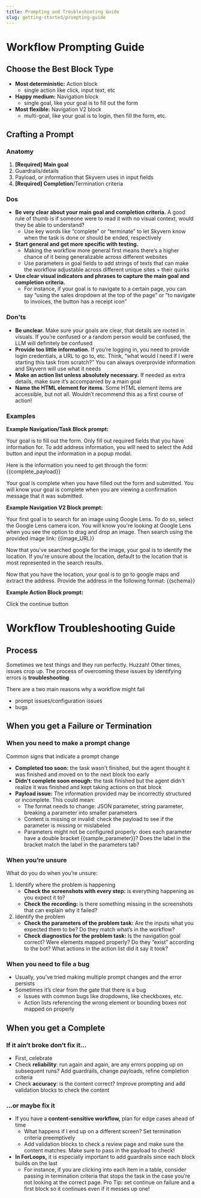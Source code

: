 ```yaml
---
title: Prompting and Troubleshooting Guide
slug: getting-started/prompting-guide
---
```



# Workflow Prompting Guide

## Choose the Best Block Type

- **Most deterministic:** Action block
    - single action like click, input text, etc
- **Happy medium:** Navigation block
    - single goal, like your goal is to fill out the form
- **Most flexible:** Navigation V2 block
    - multi-goal, like your goal is to login, then fill the form, etc.
    

## Crafting a Prompt

### Anatomy

1. **[Required] Main goal** 
2. Guardrails/details
3. Payload, or information that Skyvern uses in input fields
4. **[Required] Completion**/Termination criteria 

### Dos

- **Be very clear about your main goal and completion criteria.** A good rule of thumb is if someone were to read it with no visual context, would they be able to understand?
    - Use key words like “complete” or “terminate” to let Skyvern know when the task is done or should be ended, respectively
- **Start general and get more specific with testing.**
    - Making the workflow more general first means there’s a higher chance of it being generalizable across different websites
    - Use parameters in goal fields to add strings of texts that can make the workflow adjustable across different unique sites + their quirks
- **Use clear visual indicators and phrases to capture the main goal and completion criteria.**
    - For instance, if your goal is to navigate to a certain page, you can say “using the sales dropdown at the top of the page” or “to navigate to invoices, the button has a receipt icon”

### Don'ts

- **Be unclear.** Make sure your goals are clear, that details are rooted in visuals. If you’re confused or a random person would be confused, the LLM will definitely be confused
- **Provide too little information.** If you’re logging in, you need to provide login credentials, a URL to go to, etc. Think, “what would I need if I were starting this task from scratch?” You can always overprovide information and Skyvern will use what it needs
- **Make an action list unless absolutely necessary.** If needed as extra details, make sure it’s accompanied by a main goal
- **Name the HTML element for items.** Some HTML element items are accessible, but not all. Wouldn’t recommend this as a first course of action!

### Examples

**Example Navigation/Task Block prompt:**

Your goal is to fill out the form. Only fill out required fields that you have information for. To add address information, you will need to select the Add button and input the information in a popup modal. 

Here is the information you need to get through the form:
{{complete_payload}}

Your goal is complete when you have filled out the form and submitted. You will know your goal is complete when you are viewing a confirmation message that it was submitted.

**Example Navigation V2 Block prompt:** 

Your first goal is to search for an image using Google Lens. To do so, select the Google Lens camera icon. You will know you're looking at Google Lens when you see the option to drag and drop an image. Then search using the provided image link: {{image_URL}}

Now that you've searched google for the image, your goal is to identify the location. If you're unsure about the location, default to the location that is most represented in the search results.

Now that you have the location, your goal is to go to google maps and extract the address. Provide the address in the following format: {{schema}}

**Example Action Block prompt:**

Click the continue button

# Workflow Troubleshooting Guide

## Process

Sometimes we test things and they run perfectly. Huzzah! Other times, issues crop up. The process of overcoming these issues by identifying errors is **troubleshooting** 

There are a two main reasons why a workflow might fail

- prompt issues/configuration issues
- bugs

## When you get a Failure or Termination

### When you need to make a prompt change

Common signs that indicate a prompt change

- **Completed too soon:** the task wasn't finished, but the agent thought it was finished and moved on to the next block too early
- **Didn't complete soon enough:** the task finished but the agent didn't realize it was finished and kept taking actions on that block
- **Payload issue:** The information provided may be incorrectly structured or incomplete. This could mean:
    - The format needs to change: JSON parameter, string parameter, breaking a parameter into smaller parameters
    - Content is missing or invalid: check the payload to see if the parameter is missing or mislabeled
    - Parameters might not be configured properly: does each parameter have a double bracket {{sample_parameter}}? Does the label in the bracket match the label in the parameters tab?

### When you’re unsure

What do you do when you’re unsure:

1. Identify where the problem is happening
    - **Check the screenshots with every step:** is everything happening as you expect it to?
    - **Check the recording:** is there something missing in the screenshots that can explain why it failed?
2. Identify the problem
    - **Check the parameters of the problem task:** Are the inputs what you expected them to be? Do they match what’s in the workflow?
    - **Check diagnostics for the problem task:** Is the navigation goal correct? Were elements mapped properly? Do they “exist” according to the bot? What actions in the action list did it say it took?

### When you need to file a bug

- Usually, you’ve tried making multiple prompt changes and the error persists
- Sometimes it’s clear from the gate that there is a bug
    - Issues with common bugs like dropdowns, like checkboxes, etc.
    - Action lists referencing the wrong element or bounding boxes not mapped on properly

## When you get a Complete

### If it ain’t broke don’t fix it…

- First, celebrate
- Check **reliability**: run again and again, are any errors popping up on subsequent runs? Add guardrails, change payloads, refine completion criteria
- Check **accuracy**: is the content correct? Improve prompting and add validation blocks to check the content

### …or maybe fix it

- If you have a **content-sensitive workflow,** plan for edge cases ahead of time
    - What happens if I end up on a different screen? Set termination criteria preemptively
    - Add validation blocks to check a review page and make sure the content matches. Make sure to pass in the payload to check!
- **In ForLoops,** it is especially important to add guardrails since each block builds on the last
    - For instance, if you are clicking into each item in a table, consider passing in termination criteria that stops the task in the case you’re not looking at the correct page. Pro Tip: set continue on failure and a first block so it continues even if it messes up one!
